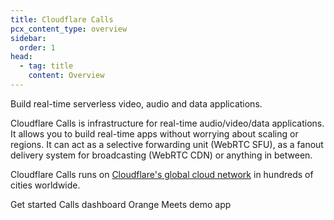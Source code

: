 ```yaml
---
title: Cloudflare Calls
pcx_content_type: overview
sidebar:
  order: 1
head:
  - tag: title
    content: Overview
---
```



<Description>

Build real-time serverless video, audio and data applications.

</Description>

Cloudflare Calls is infrastructure for real-time audio/video/data applications. It allows you to build real-time apps without worrying about scaling or regions. It can act as a selective forwarding unit (WebRTC SFU), as a fanout delivery system for broadcasting (WebRTC CDN) or anything in between.

Cloudflare Calls runs on [Cloudflare's global cloud network](https://www.cloudflare.com/network/) in hundreds of cities worldwide.

<LinkButton variant="primary" href="/calls/get-started/">
	Get started
</LinkButton>
<LinkButton
	variant="secondary"
	href="https://dash.cloudflare.com/?to=/:account/calls"
>
	Calls dashboard
</LinkButton>
<LinkButton variant="secondary" href="https://github.com/cloudflare/orange">
	Orange Meets demo app
</LinkButton>
